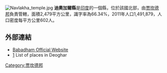 [[Image:Navlakha_temple.jpg|right]]
'''迪奧加爾縣'''是[[印度|印度]]的一個縣，位於該國北部，由[[贾坎德邦|贾坎德邦]]負責管轄，面積2,479平方公里，識字率為66.34%，2011年人口1,491,879，人口密度每平方公里602人。

==外部連結==
*[http://www.babadham.org/ Babadham Official Website] {{Wayback|url=http://www.babadham.org/ |date=20121215035749 }}
*[http://www.onefivenine.com/india/villag/Deoghar] {{Wayback|url=http://www.onefivenine.com/india/villag/Deoghar |date=20130808022125 }} List of places in Deoghar

{{coord|24|29|24|N|86|42|00|E|region:IN-JH_type:adm2nd_source:kolossus-nowiki|display=title}}

{{India-geo-stub}}
[[Category:贾坎德邦|Category:贾坎德邦]]
